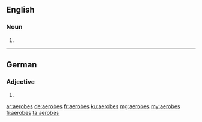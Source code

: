 ==English==

===Noun===
{{head|en|noun plural form}}

# {{plural of|aerobe|lang=en}}

----

==German==

===Adjective===
{{head|de|adjective form}}

# {{de-inflected form of|aerob}}

[[ar:aerobes]]
[[de:aerobes]]
[[fr:aerobes]]
[[ku:aerobes]]
[[mg:aerobes]]
[[my:aerobes]]
[[fi:aerobes]]
[[ta:aerobes]]